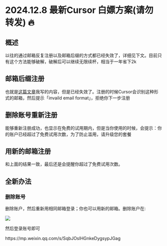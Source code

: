 # 2024.12.8 最新Cursor 白嫖方案(请勿转发) 🔥

## 概述

以往的通过邮箱反复注册以及邮箱后缀的方式都已经失效了，详细见下文。目前只有这个方法能够破解，破解后可以继续无限续杯，相当于一年省下2k


## 邮箱后缀注册

也就是[这篇文章](https://www.lookai.top/cn/cursor/tips/cursor_free)我写的内容，但是已经失效了。注册的时候Cursor会识别这种形式的邮箱，然后提示「invaild email format」，拒绝你下一步注册

## 删除账号重新注册

能够重新注册成功，也显示在免费的试用期内，但是当你使用的时候，会提示：你的账户已经超过了免费试用次数，为了防止滥用，请升级您的套餐

## 用新的邮箱注册

和上面的结果一致，最后还是会提醒你超过了免费试用次数。

## 全新办法

### 删除账号

删除账户，然后重新用相同邮箱登录；你也可以用新的邮箱。删除账户在:

![](https://raw.githubusercontent.com/fongfiafia/img_bed/master/2024/12/08/1733626024238-5365f7c8-93c3-49df-9db5-fd672e71c4b7.png)

然后登录账号即可

<Note title="剩余内容，微信公众号查看">
     https://mp.weixin.qq.com/s/SqbJOslHGnkeDygsypJGag
</Note>  